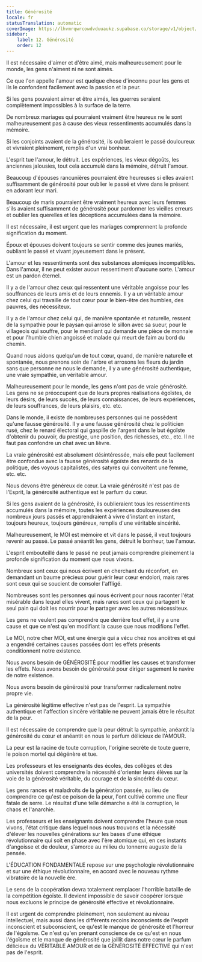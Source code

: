 ```yaml
---
title: Générosité
locale: fr
statusTranslation: automatic
coverImage: https://lhvmrqwrcowdvduuaukz.supabase.co/storage/v1/object/public/strapi-uploads/small_cover-educacion-fundamental.webp-2d51a7828a2b1309555be27f7e2a61a0.webp
sidebar:
    label: 12. Générosité
    order: 12
---
```

Il est nécessaire d'aimer et d'être aimé, mais malheureusement pour le monde, les gens n'aiment ni ne sont aimés.

Ce que l'on appelle l'amour est quelque chose d'inconnu pour les gens et ils le confondent facilement avec la passion et la peur.

Si les gens pouvaient aimer et être aimés, les guerres seraient complètement impossibles à la surface de la terre.

De nombreux mariages qui pourraient vraiment être heureux ne le sont malheureusement pas à cause des vieux ressentiments accumulés dans la mémoire.

Si les conjoints avaient de la générosité, ils oublieraient le passé douloureux et vivraient pleinement, remplis d'un vrai bonheur.

L'esprit tue l'amour, le détruit. Les expériences, les vieux dégoûts, les anciennes jalousies, tout cela accumulé dans la mémoire, détruit l'amour.

Beaucoup d'épouses rancunières pourraient être heureuses si elles avaient suffisamment de générosité pour oublier le passé et vivre dans le présent en adorant leur mari.

Beaucoup de maris pourraient être vraiment heureux avec leurs femmes s'ils avaient suffisamment de générosité pour pardonner les vieilles erreurs et oublier les querelles et les déceptions accumulées dans la mémoire.

Il est nécessaire, il est urgent que les mariages comprennent la profonde signification du moment.

Époux et épouses doivent toujours se sentir comme des jeunes mariés, oubliant le passé et vivant joyeusement dans le présent.

L'amour et les ressentiments sont des substances atomiques incompatibles. Dans l'amour, il ne peut exister aucun ressentiment d'aucune sorte. L'amour est un pardon éternel.

Il y a de l'amour chez ceux qui ressentent une véritable angoisse pour les souffrances de leurs amis et de leurs ennemis. Il y a un véritable amour chez celui qui travaille de tout cœur pour le bien-être des humbles, des pauvres, des nécessiteux.

Il y a de l'amour chez celui qui, de manière spontanée et naturelle, ressent de la sympathie pour le paysan qui arrose le sillon avec sa sueur, pour le villageois qui souffre, pour le mendiant qui demande une pièce de monnaie et pour l'humble chien angoissé et malade qui meurt de faim au bord du chemin.

Quand nous aidons quelqu'un de tout cœur, quand, de manière naturelle et spontanée, nous prenons soin de l'arbre et arrosons les fleurs du jardin sans que personne ne nous le demande, il y a une générosité authentique, une vraie sympathie, un véritable amour.

Malheureusement pour le monde, les gens n'ont pas de vraie générosité. Les gens ne se préoccupent que de leurs propres réalisations égoïstes, de leurs désirs, de leurs succès, de leurs connaissances, de leurs expériences, de leurs souffrances, de leurs plaisirs, etc. etc.

Dans le monde, il existe de nombreuses personnes qui ne possèdent qu'une fausse générosité. Il y a une fausse générosité chez le politicien rusé, chez le renard électoral qui gaspille de l'argent dans le but égoïste d'obtenir du pouvoir, du prestige, une position, des richesses, etc., etc. Il ne faut pas confondre un chat avec un lièvre.

La vraie générosité est absolument désintéressée, mais elle peut facilement être confondue avec la fausse générosité égoïste des renards de la politique, des voyous capitalistes, des satyres qui convoitent une femme, etc. etc.

Nous devons être généreux de cœur. La vraie générosité n'est pas de l'Esprit, la générosité authentique est le parfum du cœur.

Si les gens avaient de la générosité, ils oublieraient tous les ressentiments accumulés dans la mémoire, toutes les expériences douloureuses des nombreux jours passés et apprendraient à vivre d'instant en instant, toujours heureux, toujours généreux, remplis d'une véritable sincérité.

Malheureusement, le MOI est mémoire et vit dans le passé, il veut toujours revenir au passé. Le passé anéantit les gens, détruit le bonheur, tue l'amour.

L'esprit embouteillé dans le passé ne peut jamais comprendre pleinement la profonde signification du moment que nous vivons.

Nombreux sont ceux qui nous écrivent en cherchant du réconfort, en demandant un baume précieux pour guérir leur cœur endolori, mais rares sont ceux qui se soucient de consoler l'affligé.

Nombreuses sont les personnes qui nous écrivent pour nous raconter l'état misérable dans lequel elles vivent, mais rares sont ceux qui partagent le seul pain qui doit les nourrir pour le partager avec les autres nécessiteux.

Les gens ne veulent pas comprendre que derrière tout effet, il y a une cause et que ce n'est qu'en modifiant la cause que nous modifions l'effet.

Le MOI, notre cher MOI, est une énergie qui a vécu chez nos ancêtres et qui a engendré certaines causes passées dont les effets présents conditionnent notre existence.

Nous avons besoin de GÉNÉROSITÉ pour modifier les causes et transformer les effets. Nous avons besoin de générosité pour diriger sagement le navire de notre existence.

Nous avons besoin de générosité pour transformer radicalement notre propre vie.

La générosité légitime effective n'est pas de l'esprit. La sympathie authentique et l'affection sincère véritable ne peuvent jamais être le résultat de la peur.

Il est nécessaire de comprendre que la peur détruit la sympathie, anéantit la générosité du cœur et anéantit en nous le parfum délicieux de l'AMOUR.

La peur est la racine de toute corruption, l'origine secrète de toute guerre, le poison mortel qui dégénère et tue.

Les professeurs et les enseignants des écoles, des collèges et des universités doivent comprendre la nécessité d'orienter leurs élèves sur la voie de la générosité véritable, du courage et de la sincérité du cœur.

Les gens rances et maladroits de la génération passée, au lieu de comprendre ce qu'est ce poison de la peur, l'ont cultivé comme une fleur fatale de serre. Le résultat d'une telle démarche a été la corruption, le chaos et l'anarchie.

Les professeurs et les enseignants doivent comprendre l'heure que nous vivons, l'état critique dans lequel nous nous trouvons et la nécessité d'élever les nouvelles générations sur les bases d'une éthique révolutionnaire qui soit en phase avec l'ère atomique qui, en ces instants d'angoisse et de douleur, s'amorce au milieu du tonnerre auguste de la pensée.

L'ÉDUCATION FONDAMENTALE repose sur une psychologie révolutionnaire et sur une éthique révolutionnaire, en accord avec le nouveau rythme vibratoire de la nouvelle ère.

Le sens de la coopération devra totalement remplacer l'horrible bataille de la compétition égoïste. Il devient impossible de savoir coopérer lorsque nous excluons le principe de générosité effective et révolutionnaire.

Il est urgent de comprendre pleinement, non seulement au niveau intellectuel, mais aussi dans les différents recoins inconscients de l'esprit inconscient et subconscient, ce qu'est le manque de générosité et l'horreur de l'égoïsme. Ce n'est qu'en prenant conscience de ce qu'est en nous l'égoïsme et le manque de générosité que jaillit dans notre cœur le parfum délicieux du VÉRITABLE AMOUR et de la GÉNÉROSITÉ EFFECTIVE qui n'est pas de l'esprit.

